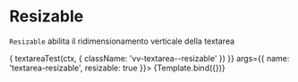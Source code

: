 

<Meta title="Components/Textarea/Props/Resizable" component={VvTextarea} />

# Resizable

`Resizable` abilita il ridimensionamento verticale della textarea

<Canvas>
	<Story
		name="Resizable"
		play={(ctx) => {
			textareaTest(ctx, {
				className: 'vv-textarea--resizable'
			})
		}}
		args={{
			name: 'textarea-resizable',
			resizable: true
		}}>
		{Template.bind({})}
	</Story>
</Canvas>
